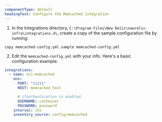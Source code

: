 ```yaml
---
componentType: default
headingText: Configure the Memcached integration
---
```


1. In the Integrations directory, `C:\Program Files\New Relic\newrelic-infra\integrations.d\`, create a copy of the sample configuration file by running:

```shell
copy memcached-config.yml.sample memcached-config.yml
```

2. Edit the `memcached-config.yml` with your info. Here's a basic configuration example:

```yml
integrations:
  - name: nri-memcached
    env:
      PORT: "11211"
      HOST: memcached_host

      # ifauthentication is enabled.
      USERNAME: cacheuser
      PASSWORD: password
    interval: 15s
    inventory_source: config/memcached
```


